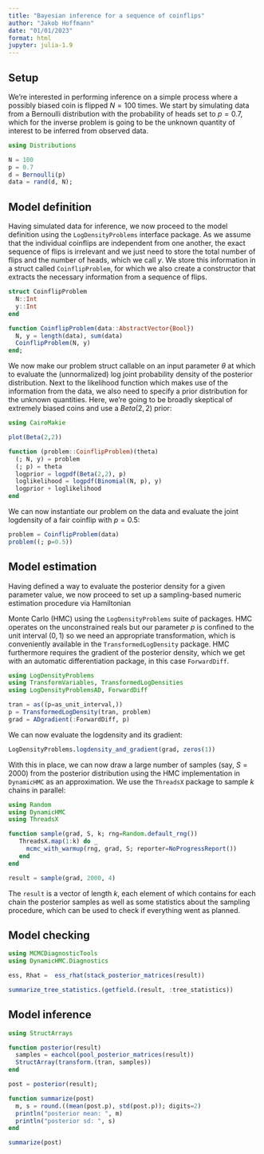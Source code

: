 ```yaml
---
title: "Bayesian inference for a sequence of coinflips"
author: "Jakob Hoffmann"
date: "01/01/2023"
format: html
jupyter: julia-1.9
---
```



## Setup
We're interested in performing inference on a simple process where a
possibly biased coin is flipped $N=100$ times. We start by simulating
data from a Bernoulli distribution with the probability of heads set
to $p = 0.7$,  which for the inverse problem is going to be the unknown
quantity of interest to be inferred from observed data.

```julia
using Distributions
```


```julia
N = 100
p = 0.7
d = Bernoulli(p)
data = rand(d, N);
```

## Model definition

Having simulated data for inference, we now proceed to the model definition using
the `LogDensityProblems` interface package.
As we assume that the individual coinflips are independent from one another,
the exact sequence of flips is irrelevant and we just need to store the total
number of flips and the number of heads, which we call $y$. We store this
information in a struct called `CoinflipProblem`, for which we also create a
constructor that extracts the necessary information from a sequence of flips.

```julia
struct CoinflipProblem
  N::Int
  y::Int
end

function CoinflipProblem(data::AbstractVector{Bool})
  N, y = length(data), sum(data)
  CoinflipProblem(N, y)
end;
```
We now make our problem struct callable on an input parameter $\theta$
at which to evaluate the (unnormalized) log joint probability density of the posterior distribution.
Next to the likelihood function which makes use of the information from the data, we also
need to specify a prior distribution for the unknown quantities. Here, we're going to be broadly 
skeptical of extremely biased coins and use a $Beta(2,2)$ prior:

```julia
using CairoMakie

plot(Beta(2,2))
```


```julia
function (problem::CoinflipProblem)(theta)
  (; N, y) = problem
  (; p) = theta
  logprior = logpdf(Beta(2,2), p)
  loglikelihood = logpdf(Binomial(N, p), y)
  logprior + loglikelihood
end  
```

We can now instantiate our problem on the data and evaluate the joint logdensity of a fair
coinflip with $p = 0.5$:

```julia
problem = CoinflipProblem(data)
problem((; p=0.5))
```

## Model estimation
Having defined a way to evaluate the posterior density for a given parameter value,
we now proceed to set up a sampling-based numeric estimation procedure via Hamiltonian 

Monte Carlo (HMC) using the `LogDensityProblems` suite of packages. HMC operates on the
unconstrained reals but our parameter $p$ is confined to the unit interval $(0,1)$ so we
need an appropriate transformation, which is conveniently available in the 
`TransformedLogDensity` package. HMC furthermore requires the gradient of the posterior 
density, which we get with an automatic differentiation package, in this case
`ForwardDiff`.

```julia
using LogDensityProblems
using TransformVariables, TransformedLogDensities
using LogDensityProblemsAD, ForwardDiff

tran = as((p=as_unit_interval,))
p = TransformedLogDensity(tran, problem)
grad = ADgradient(:ForwardDiff, p)
```

We can now evaluate the logdensity and its gradient:


```julia
LogDensityProblems.logdensity_and_gradient(grad, zeros(1))
```

With this in place, we can now draw a large number of samples (say, $S=2000$) from the posterior 
distribution using the HMC implementation in `DynamicHMC` as an approximation. We use the `ThreadsX`
package to sample $k$ chains in parallel:

```julia
using Random
using DynamicHMC
using ThreadsX

function sample(grad, S, k; rng=Random.default_rng()) 
   ThreadsX.map(1:k) do _
     mcmc_with_warmup(rng, grad, S; reporter=NoProgressReport())
   end
end

result = sample(grad, 2000, 4)
```

The `result` is a vector of length $k$, each element of which contains for each chain  the posterior samples
as well as some statistics about the sampling procedure, which can be used to check if everything went as planned.

## Model checking

```julia
using MCMCDiagnosticTools
using DynamicHMC.Diagnostics
```

```julia
ess, Rhat =  ess_rhat(stack_posterior_matrices(result))
```

```julia
summarize_tree_statistics.(getfield.(result, :tree_statistics))
```

## Model inference

```julia
using StructArrays

function posterior(result)
  samples = eachcol(pool_posterior_matrices(result))
  StructArray(transform.(tran, samples))
end

post = posterior(result);
```


```julia
function summarize(post)
  m, s = round.((mean(post.p), std(post.p)); digits=2)
  println("posterior mean: ", m)
  println("posterior sd: ", s)
end

summarize(post)
```
